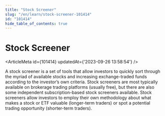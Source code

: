 ```yaml
---
title: "Stock Screener"
slug: "/en/learn/stock-screener-101414"
id: "101414"
hide_table_of_contents: true
---
```



# Stock Screener

<ArticleMeta id={101414} updatedAt={'2023-09-26 13:58:54'} />
<div className='border-solid border-b border-t-0 my-4 border-[var(--ifm-color-gray-300)]' />

A stock screener is a set of tools that allow investors to quickly sort through the myriad of available stocks and increasing exchange-traded funds according to the investor’s own criteria. Stock screeners are most typically available on brokerage trading platforms (usually free), but there are also some independent subscription-based stock screeners available. Stock screeners allow investors to employ their own methodology about what makes a stock or ETF valuable (longer-term traders) or spot a potential trading opportunity (shorter-term traders).
